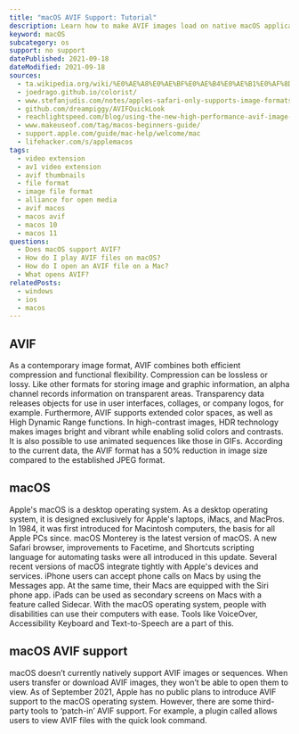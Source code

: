 ```yaml
---
title: "macOS AVIF Support: Tutorial"
description: Learn how to make AVIF images load on native macOS applications.
keyword: macOS
subcategory: os
support: no support
datePublished: 2021-09-18
dateModified: 2021-09-18
sources:
  - ta.wikipedia.org/wiki/%E0%AE%A8%E0%AE%BF%E0%AE%B4%E0%AE%B1%E0%AF%8D%E0%AE%AA%E0%AE%9F%E0%AE%95%E0%AF%8D%E0%AE%95%E0%AF%8B%E0%AE%AA%E0%AF%8D%E0%AE%AA%E0%AF%81_%E0%AE%B5%E0%AE%9F%E0%AE%BF%E0%AE%B5%E0%AE%AE%E0%AF%8D
  - joedrago.github.io/colorist/
  - www.stefanjudis.com/notes/apples-safari-only-supports-image-formats-the-os-supports-and-that-might-be/
  - github.com/dreampiggy/AVIFQuickLook
  - reachlightspeed.com/blog/using-the-new-high-performance-avif-image-format-on-the-web-today/
  - www.makeuseof.com/tag/macos-beginners-guide/
  - support.apple.com/guide/mac-help/welcome/mac
  - lifehacker.com/s/applemacos
tags:
  - video extension
  - av1 video extension
  - avif thumbnails
  - file format
  - image file format
  - alliance for open media
  - avif macos
  - macos avif
  - macos 10
  - macos 11
questions:
  - Does macOS support AVIF?
  - How do I play AVIF files on macOS?
  - How do I open an AVIF file on a Mac?
  - What opens AVIF?
relatedPosts:
  - windows
  - ios
  - macos
---
```


## AVIF

As a contemporary image format, AVIF combines both efficient compression and functional flexibility. Compression can be lossless or lossy. Like other formats for storing image and graphic information, an alpha channel records information on transparent areas. Transparency data releases objects for use in user interfaces, collages, or company logos, for example. Furthermore, AVIF supports extended color spaces, as well as High Dynamic Range functions. In high-contrast images, HDR technology makes images bright and vibrant while enabling solid colors and contrasts. It is also possible to use animated sequences like those in GIFs. According to the current data, the AVIF format has a 50% reduction in image size compared to the established JPEG format.

## macOS

Apple's macOS is a desktop operating system. As a desktop operating system, it is designed exclusively for Apple's laptops, iMacs, and MacPros. In 1984, it was first introduced for Macintosh computers, the basis for all Apple PCs since.
macOS Monterey is the latest version of macOS. A new Safari browser, improvements to Facetime, and Shortcuts scripting language for automating tasks were all introduced in this update.
Several recent versions of macOS integrate tightly with Apple's devices and services. iPhone users can accept phone calls on Macs by using the Messages app. At the same time, their Macs are equipped with the Siri phone app. iPads can be used as secondary screens on Macs with a feature called Sidecar. With the macOS operating system, people with disabilities can use their computers with ease. Tools like VoiceOver, Accessibility Keyboard and Text-to-Speech are a part of this.

## macOS AVIF support

macOS doesn’t currently natively support AVIF images or sequences. When users transfer or download AVIF images, they won’t be able to open them to view. As of September 2021, Apple has no public plans to introduce AVIF support to the macOS operating system.
However, there are some third-party tools to ‘patch-in’ AVIF support. For example, a plugin called <Link text="AVIFQuickLook" href="github.com/dreampiggy/AVIFQuickLook"/> allows users to view AVIF files with the quick look command.
